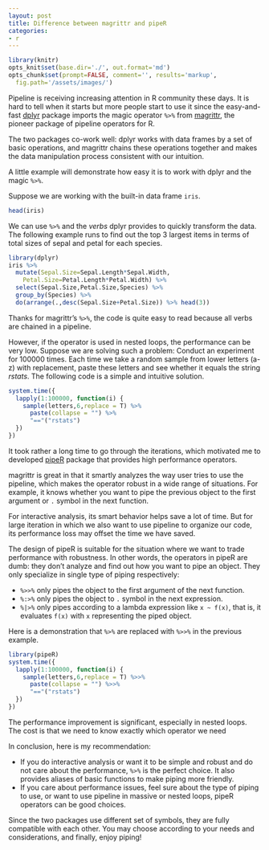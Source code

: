 ```yaml
---
layout: post
title: Difference between magrittr and pipeR
categories:
- r
---
```


```r
library(knitr)
opts_knit$set(base.dir='./', out.format='md')
opts_chunk$set(prompt=FALSE, comment='', results='markup',
  fig.path='/assets/images/')
```

Pipeline is receiving increasing attention in R community these days. It is hard to tell when it starts but more people start to use it since the easy-and-fast [dplyr](https://github.com/hadley/dplyr) package imports the magic operator `%>%` from [magrittr](https://github.com/smbache/magrittr), the pioneer package of pipeline operators for R.

The two packages co-work well: dplyr works with data frames by a set of basic operations, and magrittr chains these operations together and makes the data manipulation process consistent with our intuition.

A little example will demonstrate how easy it is to work with dplyr and the magic `%>%`.

Suppose we are working with the built-in data frame `iris`.

```r
head(iris)
```

We can use `%>%` and the *verbs* dplyr provides to quickly transform the data. The following example runs to find out the top 3 largest items in terms of total sizes of sepal and petal for each species.

```r
library(dplyr)
iris %>% 
  mutate(Sepal.Size=Sepal.Length*Sepal.Width,
    Petal.Size=Petal.Length*Petal.Width) %>%
  select(Sepal.Size,Petal.Size,Species) %>%
  group_by(Species) %>%
  do(arrange(.,desc(Sepal.Size+Petal.Size)) %>% head(3))
```

Thanks for magrittr's `%>%`, the code is quite easy to read because all verbs are chained in a pipeline.

However, if the operator is used in nested loops, the performance can be very low. Suppose we are solving such a problem: Conduct an experiment for 100000 times. Each time we take a random sample from lower letters (a-z) with replacement, paste these letters and see whether it equals the string *rstats*. The following code is a simple and intuitive solution.

```r
system.time({
  lapply(1:100000, function(i) {
    sample(letters,6,replace = T) %>%
      paste(collapse = "") %>%
      "=="("rstats")
  })
})
```

It took rather a long time to go through the iterations, which motivated me to developed [pipeR](http://renkun.me/pipeR) package that provides high performance operators.

magrittr is great in that it smartly analyzes the way user tries to use the pipeline, which makes the operator robust in a wide range of situations. For example, it knows whether you want to pipe the previous object to the first argument or `.` symbol in the next function.

For interactive analysis, its smart behavior helps save a lot of time. But for large iteration in which we also want to use pipeline to organize our code, its performance loss may offset the time we have saved.

The design of pipeR is suitable for the situation where we want to trade performance with robustness. In other words, the operators in pipeR are dumb: they don't analyze and find out how you want to pipe an object. They only specialize in single type of piping respectively: 

- `%>>%` only pipes the object to the first argument of the next function.
- `%:>%` only pipes the object to `.` symbol in the next expression.
- `%|>%` only pipes according to a lambda expression like `x ~ f(x)`, that is, it evaluates `f(x)` with `x` representing the piped object.

Here is a demonstration that `%>%` are replaced with `%>>%` in the previous example.

```r
library(pipeR)
system.time({
  lapply(1:100000, function(i) {
    sample(letters,6,replace = T) %>>%
      paste(collapse = "") %>>%
      "=="("rstats")
  })
})
```

The performance improvement is significant, especially in nested loops. The cost is that we need to know exactly which operator we need

In conclusion, here is my recommendation:

- If you do interactive analysis or want it to be simple and robust and do not care about the performance, `%>%` is the perfect choice. It also provides aliases of basic functions to make piping more friendly.
- If you care about performance issues, feel sure about the type of piping to use, or want to use pipeline in massive or nested loops, pipeR operators can be good choices.

Since the two packages use different set of symbols, they are fully compatible with each other. You may choose according to your needs and considerations, and finally, enjoy piping!
